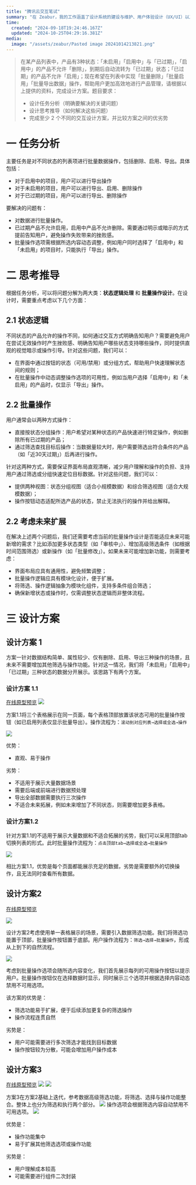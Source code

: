 ```yaml
---
title: "腾讯云交互笔试"
summary: "在 Zeabur，我的工作涵盖了设计系统的建设与维护、用户体验设计（UX/UI）以及品牌宣传物料设计等方面。"
time:
  created: "2024-09-18T19:24:46.167Z"
  updated: "2024-10-25T04:29:16.381Z"
media:
  image: "/assets/zeabur/Pasted image 20241014213821.png"
---
```


> 在某产品列表中，产品有3种状态：「未启用」「启用中」与「已过期」，「启用中」的产品不允许「删除」，到期后自动流转为「已过期」状态；「已过期」的产品不允许「启用」；现在希望在列表中实现「批量删除」「批量启用」「批量导出数据」操作，帮助用户更加高效地进行产品管理，请根据以上提供的资料，完成设计方案。题目要求：
>
> - 设计任务分析（明确要解决的关键问题）
> - 设计思考推导（如何解决这些问题）
> - 完成至少 2 个不同的交互设计方案，并比较方案之间的优劣势

# 一 任务分析

主要任务是对不同状态的列表项进行批量数据操作，包括删除、启用、导出。具体包括：

- 对于启用中的项目，用户可以进行导出操作
- 对于未启用的项目，用户可以进行导出、启用、删除操作
- 对于已过期的项目，用户可以进行导出、删除操作

要解决的问题有：

- 对数据进行批量操作。
- 已过期产品不允许启用，启用中产品不允许删除。需要通过明示或暗示的方式提前告知用户，避免操作失败带来的挫败感。
- 批量操作选项需根据所选内容动态调整，例如用户同时选择了「启用中」和「未启用」的项目时，只能执行「导出」操作。

# 二 思考推导

根据任务分析，可以将问题分解为两大类：**状态逻辑处理** 和 **批量操作设计**。在设计时，需要重点考虑以下几个方面：

## 2.1 状态逻辑

不同状态的产品允许的操作不同，如何通过交互方式明确告知用户？需要避免用户在尝试无效操作时产生挫败感、明确告知用户哪些状态支持哪些操作，同时提供直观的视觉暗示或操作引导。针对这些问题，我们可以：
- 在界面中通过按钮的状态（可用/禁用）或分组方式，帮助用户快速理解状态间的规则；
- 在批量操作中动态调整操作选项的可用性，例如当用户选择「启用中」和「未启用」的产品时，仅显示「导出」操作。

## 2.2 批量操作

用户通常会以两种方式操作：
- 直接按状态分组操作：用户希望对某种状态的产品快速进行特定操作，例如删除所有已过期的产品；
- 通过筛选查找目标后操作：当数据量较大时，用户需要筛选出符合条件的产品（如「近30天过期」）后再进行操作。

针对这两种方式，需要保证界面布局直观清晰，减少用户理解和操作的负担、支持用户通过筛选或分组快速定位目标数据。针对这些问题，我们可以：
- 提供两种视图：状态分组视图（适合小规模数据）和综合筛选视图（适合大规模数据）；
- 操作按钮动态适配所选产品的状态，禁止无法执行的操作并给出解释。

## 2.2 考虑未来扩展

在解决上述两个问题后，我们还需要考虑当前的批量操作设计是否能适应未来可能新增的需求？比如添加更多状态类型（如「审核中」）、增加高级筛选条件（如根据时间范围筛选）或新操作（如「批量修改」）。如果未来可能增加新功能，则需要考虑：
- 界面布局应具有通用性，避免频繁调整；
- 批量操作逻辑应具有模块化设计，便于扩展。
- 将筛选、操作逻辑抽象为模块化组件，支持多条件组合筛选；
- 确保新增状态或操作时，仅需调整状态逻辑而非整体流程。

# 三 设计方案

## 设计方案 1

方案一针对数据结构简单、属性较少、仅有删除、启用、导出三种操作的场景，且未来不需要增加其他筛选与操作功能。针对这一情况，我们将「未启用」「启用中」「已过期」三种状态的数据分开展示。该思路下有两个方案。

### 设计方案 1.1

[在线原型预览](https://tencentest.anxn.me/proposal1)
<Image src='/assets/tencent/1.png'/>


方案1.1将三个表格展示在同一页面，每个表格顶部放置该状态可用的批量操作按钮（如已启用列表仅显示批量导出）。操作流程为：`滚动到对应列表→选择或全选→操作`

<Image src='/assets/tencent/2.png'/>

优势：

- 直观、易于操作

劣势：

- 不适用于展示大量数据场景
- 需要后端或前端进行数据预处理
- 导出全部数据需要执行三次操作
- 不适合未来拓展，例如未来增加了不同状态，则需要增加更多表格。

### 设计方案1.2

针对方案1.1的不适用于展示大量数据和不适合拓展的劣势，我们可以采用顶部tab切换列表的形式。此时批量操作流程为：`点击顶部tab→选择或全选→批量操作`

<Image src='/assets/tencent/3.png'/>

相比方案1.1，优势是每个页面都能展示充足的数据，劣势是需要额外的切换操作，且无法同时查看所有数据。

## 设计方案2

[在线原型预览](https://tencentest.anxn.me/proposal2)

<Image src='/assets/tencent/4.png'/>

设计方案2考虑使用单一表格展示的场景，需要引入数据筛选功能。我们将筛选功能置于顶部，批量操作按钮置于底部。用户操作流程为：`筛选→选择→批量操作`，形成从上到下的自然流程。

<Image src='/assets/tencent/5.png'/>

考虑到批量操作选项会随所选内容变化，我们首先展示每列的可用操作按钮以提示用户。批量操作按钮仅在选择数据时显示，同时展示三个选项并根据选择内容动态禁用不可用选项。

该方案的优势是：

- 筛选功能易于扩展，便于后续添加更复杂的筛选操作
- 操作流程连贯自然

劣势是：

- 用户可能需要进行多次筛选才能找到目标数据
- 操作按钮较为分散，可能会增加用户操作成本

## 设计方案3
[在线原型预览](https://tencentest.anxn.me/proposal3)
<Image src='/assets/tencent/6.png'/>
<Image src='/assets/tencent/8.png' caption='低保真图'/>

方案3在方案2基础上迭代，参考数据高级筛选功能，将筛选、选择与操作功能整合。整体上也分为筛选和执行两个部分。
<Image src='/assets/tencent/7.png'/>
操作选项会根据筛选内容自动禁用不可用选项。
<Image src='/assets/tencent/9.png' caption='示例'/>

优势是：

- 操作功能集中
- 易于扩展其他筛选选项或操作功能

劣势是：

- 用户理解成本较高
- 可能需要进行组件二次封装

